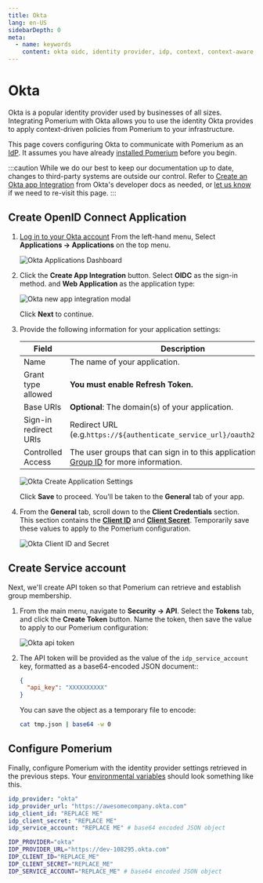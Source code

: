 ```yaml
---
title: Okta
lang: en-US
sidebarDepth: 0
meta:
  - name: keywords
    content: okta oidc, identity provider, idp, context, context-aware
---
```



# Okta

Okta is a popular identity provider used by businesses of all sizes. Integrating Pomerium with Okta allows you to use the identity Okta provides to apply context-driven policies from Pomerium to your infrastructure.

This page covers configuring Okta to communicate with Pomerium as an [IdP](/overview/glossary#identity-provider). It assumes you have already [installed Pomerium][pomerium-install] before you begin.

:::caution
While we do our best to keep our documentation up to date, changes to third-party systems are outside our control. Refer to [Create an Okta app Integration](https://developer.okta.com/docs/guides/sign-into-web-app/aspnet/create-okta-application/) from Okta's developer docs as needed, or [let us know](https://github.com/pomerium/pomerium/issues/new?assignees=&labels=&template=bug_report.md) if we need to re-visit this page.
:::

## Create OpenID Connect Application

1. [Log in to your Okta account](https://login.okta.com) From the left-hand menu, Select **Applications → Applications** on the top menu.

   ![Okta Applications Dashboard](./img/okta/okta-app-dashboard.png)

1. Click the **Create App Integration** button. Select **OIDC** as the sign-in method. and **Web Application** as the application type:

   ![Okta new app integration modal](./img/okta/okta-app-settings.png)

   Click **Next** to continue.

1. Provide the following information for your application settings:

   | Field                        | Description                                                               |
   | ---------------------------- | ------------------------------------------------------------------------- |
   | Name                         | The name of your application.                                             |
   | Grant type allowed           | **You must enable Refresh Token.**                                        |
   | Base URIs                    | **Optional**: The domain(s) of your application.                          |
   | Sign-in redirect URIs        | Redirect URL (e.g.`https://${authenticate_service_url}/oauth2/callback`). |
   | Controlled Access            | The user groups that can sign in to this application. See [Group ID] for more information. |

   ![Okta Create Application Settings](./img/okta/okta-create-app-settings.png)

   Click **Save** to proceed. You'll be taken to the **General** tab of your app.

1. From the **General** tab, scroll down to the **Client Credentials** section. This section contains the **[Client ID]** and **[Client Secret]**. Temporarily save these values to apply to the Pomerium configuration.

   ![Okta Client ID and Secret](./img/okta/okta-client-id-and-secret.png)

## Create Service account

Next, we'll create API token so that Pomerium can retrieve and establish group membership.

1. From the main menu, navigate to **Security → API**. Select the **Tokens** tab, and click the **Create Token** button. Name the token, then save the value to apply to our Pomerium configuration:

   ![Okta api token](./img/okta/okta-api-token.png)

1. The API token will be provided as the value of the `idp_service_account` key, formatted as a base64-encoded JSON document::

   ```json
   {
     "api_key": "XXXXXXXXXX"
   }
   ```

   You can save the object as a temporary file to encode:

   ```bash
   cat tmp.json | base64 -w 0
   ```

## Configure Pomerium

Finally, configure Pomerium with the identity provider settings retrieved in the previous steps. Your [environmental variables] should look something like this.

<Tabs>
<TabItem value="config.yaml" label="config.yaml">

```yaml
idp_provider: "okta"
idp_provider_url: "https://awesomecompany.okta.com"
idp_client_id: "REPLACE ME"
idp_client_secret: "REPLACE ME"
idp_service_account: "REPLACE ME" # base64 encoded JSON object
```

</TabItem>
<TabItem value="Environment Variables" label="Environment Variables">

```bash
IDP_PROVIDER="okta"
IDP_PROVIDER_URL="https://dev-108295.okta.com"
IDP_CLIENT_ID="REPLACE_ME"
IDP_CLIENT_SECRET="REPLACE_ME"
IDP_SERVICE_ACCOUNT="REPLACE_ME" # base64 encoded JSON object
```

</TabItem>
</Tabs>

[client id]: /reference/identity-provider-client-id
[client secret]: /reference/identity-provider-client-secret
[environmental variables]: https://en.wikipedia.org/wiki/Environment_variable
[oauth2]: https://oauth.net/2/
[openid connect]: https://en.wikipedia.org/wiki/OpenID_Connect
[pomerium-install]: install/
[Group ID]: https://developer.okta.com/docs/reference/api/groups/
